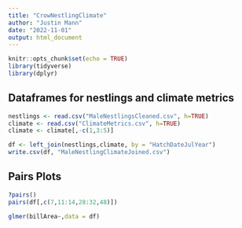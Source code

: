 ```yaml
---
title: "CrowNestlingClimate"
author: "Justin Mann"
date: "2022-11-01"
output: html_document
---
```


```r
knitr::opts_chunk$set(echo = TRUE)
library(tidyverse)
library(dplyr)
```

## Dataframes for nestlings and climate metrics

```r
nestlings <- read.csv("MaleNestlingsCleaned.csv", h=TRUE)
climate <- read.csv("ClimateMetrics.csv", h=TRUE)
climate <- climate[,-c(1,3:5)]
```

```r
df <- left_join(nestlings,climate, by = "HatchDateJulYear")
write.csv(df, "MaleNestlingClimateJoined.csv")
```


## Pairs Plots

```r
?pairs()
pairs(df[,c(7,11:14,28:32,48)])
```

```r
glmer(billArea~,data = df)
```

